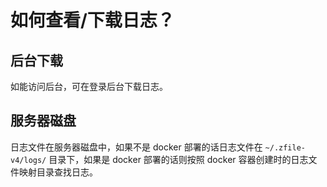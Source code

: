 # 如何查看/下载日志？

## 后台下载

如能访问后台，可在登录后台下载日志。



## 服务器磁盘

日志文件在服务器磁盘中，如果不是 docker 部署的话日志文件在 `~/.zfile-v4/logs/` 目录下，如果是 docker 部署的话则按照 docker 容器创建时的日志文件映射目录查找日志。